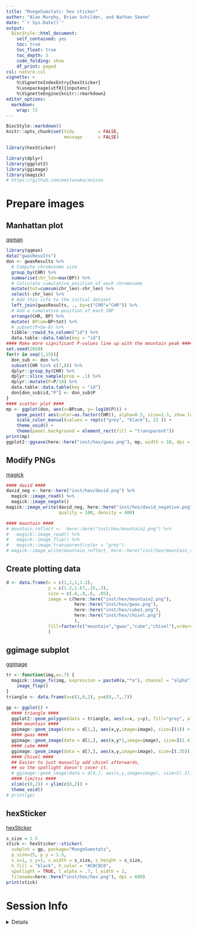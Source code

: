 ```yaml
---
title: "MungeSumstats: hex sticker"
author: "Alan Murphy, Brian Schilder, and Nathan Skene"
date: "`r Sys.Date()`"
output:
  BiocStyle::html_document:
    self_contained: yes
    toc: true
    toc_float: true
    toc_depth: 3
    code_folding: show
    df_print: paged
csl: nature.csl
vignette: >
    %\VignetteIndexEntry{hexSticker} 
    %\usepackage[utf8]{inputenc}
    %\VignetteEngine{knitr::rmarkdown}  
editor_options: 
  markdown: 
    wrap: 72
---
```


```r
BiocStyle::markdown()
knitr::opts_chunk$set(tidy         = FALSE,
                      message      = FALSE)
```

```r
library(hexSticker)

library(dplyr)
library(ggplot2)
library(ggimage) 
library(magick)
# https://github.com/emitanaka/anicon
```

# Prepare images

## Manhattan plot

[qqman](https://www.r-graph-gallery.com/101_Manhattan_plot.html)

```r
library(qqman)
data("gwasResults") 
don <- gwasResults %>%  
  # Compute chromosome size
  group_by(CHR) %>% 
  summarise(chr_len=max(BP)) %>%  
  # Calculate cumulative position of each chromosome
  mutate(tot=cumsum(chr_len)-chr_len) %>%
  select(-chr_len) %>% 
  # Add this info to the initial dataset
  left_join(gwasResults, ., by=c("CHR"="CHR")) %>% 
  # Add a cumulative position of each SNP
  arrange(CHR, BP) %>%
  mutate( BPcum=BP+tot) %>%
  # subset(P>5e-8) %>%
  tibble::rowid_to_column("id") %>%
  data.table::data.table(key = "id")  
#### Make more significant P-values line up with the mountain peak ####
set.seed(2020)
for(r in seq(1,15)){
  don_sub <- don %>% 
  subset(CHR %in% c(7,8)) %>%
  dplyr::group_by(CHR) %>%
  dplyr::slice_sample(prop = .1) %>%
  dplyr::mutate(P=P/10) %>%
  data.table::data.table(key = "id") 
  don[don_sub$id,"P"] <- don_sub$P
}
#### scatter plot ####
mp <- ggplot(don, aes(x=BPcum, y=-log10(P))) +  
    geom_point( aes(color=as.factor(CHR)), alpha=0.5, size=1.3, show.legend = FALSE) + 
    scale_color_manual(values = rep(c("grey", "black"), 22 )) +  
    theme_void() +
    theme(panel.background = element_rect(fill = "transparent"))
print(mp)
ggplot2::ggsave(here::here("inst/hex/gwas.png"), mp, width = 10, dpi = 400)
```

## Modify PNGs

[magick](https://cran.r-project.org/web/packages/magick/vignettes/intro.html)

```r
#### david #### 
david_neg <- here::here("inst/hex/david.png") %>% 
  magick::image_read() %>% 
  magick::image_negate()
magick::image_write(david_neg, here::here("inst/hex/david_negative.png"), 
                    quality = 100, density = 400)

#### mountain #### 
# mountain_reflect <-  here::here("inst/hex/mountain2.png") %>%
#   magick::image_read() %>% 
#   magick::image_flip() %>%
#   magick::image_transparent(color = "grey")
# magick::image_write(mountain_reflect, here::here("inst/hex/mountain_reflect.png"))
```

## Create plotting data

```r
d <- data.frame(x = c(1,1,1,1.2),
                y = c(1.2,1.67,.15,.3),
                size = c(.8,.9,.6, .05),
                image = c(here::here("inst/hex/mountain2.png"),
                          here::here("inst/hex/gwas.png"),
                          here::here("inst/hex/cube1.png"),
                          here::here("inst/hex/chisel.png")
                          ),
                fill=factor(c("mountain","gwas","cube","chisel"),ordered = T)
                )  
```

## ggimage subplot

[ggimage](https://yulab-smu.top/pkgdocs/ggimage.html)

```r
tr <- function(img,a=.7) {
  magick::image_fx(img, expression = paste0(a,"*a"), channel = "alpha") %>%
    image_flop()
}
triangle <- data.frame(x=c(1,0,2), y=c(0,.7,.7))

gp <- ggplot() +  
  #### triangle ####
  ggplot2::geom_polygon(data = triangle, aes(x=x, y=y), fill="grey", alpha=.2) +
  #### mountain ####
  ggimage::geom_image(data = d[1,], aes(x,y,image=image), size=I(1)) +
  #### gwas ####
  ggimage::geom_image(data = d[2,], aes(x,y*1,image=image), size=I(1.4), image_fun=tr) +  
  #### cube ####
  ggimage::geom_image(data = d[3,], aes(x,y,image=image), size=I(.35)) +
  #### Chisel ####
  ## Easier to just manually add chisel afterwards, 
  ## so the spotlight doesn't cover it.
  # ggimage::geom_image(data = d[4,], aes(x,y,image=image), size=I(.2)) +
  #### limitss ####
  xlim(c(0,2)) + ylim(c(0,2)) + 
  theme_void()
# print(gp)
```


## hexSticker 

[hexSticker](https://github.com/GuangchuangYu/hexSticker)

```r
s_size = 1.5
stick <- hexSticker::sticker(
  subplot = gp, package="MungeSumstats", 
  p_size=25, p_y = 1.5,
  s_x=1, s_y=1, s_width = s_size, s_height = s_size,
  h_fill = "black", h_color = "#C0C0C0",
  spotlight = TRUE, l_alpha = .7, l_width = 2,
  filename=here::here("inst/hex/hex.png"), dpi = 600)
print(stick)
```


# Session Info

<details>

```r
utils::sessionInfo()
```

</details>
